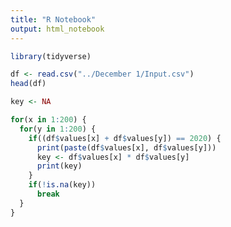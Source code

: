 ```yaml
---
title: "R Notebook"
output: html_notebook
---
```


```r
library(tidyverse)

df <- read.csv("../December 1/Input.csv")
head(df)
```

```r
key <- NA

for(x in 1:200) {
  for(y in 1:200) {
    if((df$values[x] + df$values[y]) == 2020) {
      print(paste(df$values[x], df$values[y]))
      key <- df$values[x] * df$values[y]
      print(key)
    }
    if(!is.na(key))
      break
  }
}
```

